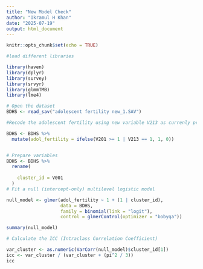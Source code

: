 ```yaml
---
title: "New Model Check"
author: "Ikramul H Khan"
date: "2025-07-19"
output: html_document
---
```


```r
knitr::opts_chunk$set(echo = TRUE)
```



```r
#load different libraries

library(haven)
library(dplyr)
library(survey)
library(srvyr)
library(glmmTMB)
library(lme4)

# Open the dataset
BDHS <- read_sav("adolescent fertility new_1.SAV")

#Recode the adolescent fertility using new variable V213 as currenly pregnant status

BDHS <- BDHS %>%
  mutate(adol_fertility = ifelse(V201 >= 1 | V213 == 1, 1, 0))


# Prepare variables
BDHS <- BDHS %>%
  rename(
    
    cluster_id = V001
  )
# Fit a null (intercept-only) multilevel logistic model

null_model <- glmer(adol_fertility ~ 1 + (1 | cluster_id),
                    data = BDHS,
                    family = binomial(link = "logit"),
                    control = glmerControl(optimizer = "bobyqa"))

summary(null_model)

# Calculate the ICC (Intraclass Correlation Coefficient)

var_cluster <- as.numeric(VarCorr(null_model)$cluster_id[1])
icc <- var_cluster / (var_cluster + (pi^2 / 3))
icc
```

